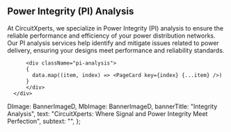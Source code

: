 <PcbAssemblyPageStyle>
<Banner banner={banner} />
<div className="integrity-analysis-page">
  <div className="w-[90%] mx-auto pi-container ">
      <div className="main-content">
          <h2>Power Integrity (PI) Analysis</h2>
          <p>At CircuitXperts, we specialize in Power Integrity (PI) analysis to ensure the reliable performance and efficiency of your power distribution networks. Our PI analysis services help identify and mitigate issues related to power delivery, ensuring your designs meet performance and reliability standards.</p>

          <div className="pi-analysis">
          {
            data.map((item, index) => <PageCard key={index} {...item} />)
          }
          </div>
      </div>

  </div>
</div>
</PcbAssemblyPageStyle>


  DImage: BannerImageD,
  MbImage: BannerImageD,
  bannerTitle: "Integrity Analysis",
  text: "CircuitXperts: Where Signal and Power Integrity Meet Perfection",
  subtext: "",
};

